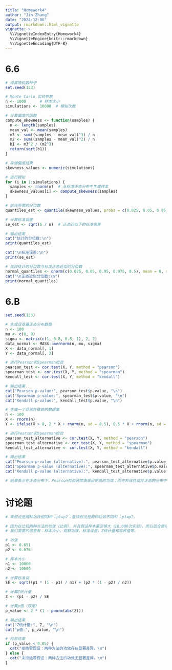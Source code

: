 ```yaml
---
title: "Homework4"
author: "Jin Zhang"
date: "2024-12-06"
output: rmarkdown::html_vignette
vignette: >
  %\VignetteIndexEntry{Homework4}
  %\VignetteEngine{knitr::rmarkdown}
  %\VignetteEncoding{UTF-8}
---
```


# 6.6
```r
# 设置随机数种子
set.seed(123)

# Monte Carlo 实验参数
n <- 1000      # 样本大小
simulations <- 10000  # 模拟次数

# 计算偏度的函数
compute_skewness <- function(samples) {
  n <- length(samples)
  mean_val <- mean(samples)
  m3 <- sum((samples - mean_val)^3) / n
  m2 <- sum((samples - mean_val)^2) / n
  b1 <- m3^2 / (m2^3)
  return(sqrt(b1))
}

# 存储偏度结果
skewness_values <- numeric(simulations)

# 进行模拟
for (i in 1:simulations) {
  samples <- rnorm(n)  # 从标准正态分布中生成样本
  skewness_values[i] <- compute_skewness(samples)
}

# 估计所需的分位数
quantiles_est <- quantile(skewness_values, probs = c(0.025, 0.05, 0.95, 0.975))

# 计算标准误差
se_est <- sqrt(6 / n)  # 正态近似下的标准误差

# 输出结果
cat("估计的分位数:\n")
print(quantiles_est)

cat("\n标准误差:\n")
print(se_est)

# 比较估计的分位数与标准正态近似的分位数
normal_quantiles <- qnorm(c(0.025, 0.05, 0.95, 0.975, 0.5), mean = 0, sd = se_est)
cat("\n正态近似分位数:\n")
print(normal_quantiles)

```

# 6.B
```r
set.seed(123)

# 生成双变量正态分布数据
n <- 100
mu <- c(0, 0)
sigma <- matrix(c(1, 0.8, 0.8, 1), 2, 2)
data_normal <- MASS::mvrnorm(n, mu, sigma)
X <- data_normal[, 1]
Y <- data_normal[, 2]

# 进行Pearson和Spearman检验
pearson_test <- cor.test(X, Y, method = "pearson")
spearman_test <- cor.test(X, Y, method = "spearman")
kendall_test <- cor.test(X, Y, method = "kendall")

# 输出结果
cat("Pearson p-value:", pearson_test$p.value, "\n")
cat("Spearman p-value:", spearman_test$p.value, "\n")
cat("Kendall p-value:", kendall_test$p.value, "\n")

# 生成一个非线性依赖的数据集
n <- 100
X <- rnorm(n)
Y <- ifelse(X > 0, 2 * X + rnorm(n, sd = 0.5), 0.5 * X + rnorm(n, sd = 0.5))

# 进行Pearson和Spearman检验
pearson_test_alternative <- cor.test(X, Y, method = "pearson")
spearman_test_alternative <- cor.test(X, Y, method = "spearman")
kendall_test_alternative <- cor.test(X, Y, method = "kendall")

# 输出结果
cat("Pearson p-value (alternative):", pearson_test_alternative$p.value, "\n")
cat("Spearman p-value (alternative):", spearman_test_alternative$p.value, "\n")
cat("Kendall p-value (alternative):", kendall_test_alternative$p.value, "\n")

# 结果表示在正态分布下，Pearson检验通常表现出更高的功效；而在非线性或非正态的分布中，Spearman或Kendall检验可能更能捕捉变量之间的依赖关系，从而表现出更高的功效。
```

# 讨论题
```r
# 零假设是两种功效相同H0：p1=p2；备择假设是两种功效不同H1：p1≠p2。

# 因为在比较两种方法的功效（比例），并且假设样本量足够大（10,000次实验），所以适合使用比例的Z检验。Z检验适合大样本，比例的抽样分布可以用正态分布近似，并且允许比较两个独立比例之间的差异。
# 我们需要的信息有：样本大小，观察功效，标准误差，Z统计量和临界值等。

# 功效
p1 <- 0.651
p2 <- 0.676

# 样本大小
n1 <- 10000
n2 <- 10000

# 计算标准误
SE <- sqrt((p1 * (1 - p1) / n1) + (p2 * (1 - p2) / n2))

# 计算Z统计量
Z <- (p1 - p2) / SE

# 计算p值（双尾）
p_value <- 2 * (1 - pnorm(abs(Z)))

# 输出结果
cat("Z统计量:", Z, "\n")
cat("p值:", p_value, "\n")

# 检验结果
if (p_value < 0.05) {
  cat("拒绝零假设：两种方法的功效存在显著差异。\n")
} else {
  cat("未拒绝零假设：两种方法的功效无显著差异。\n")
}

```
